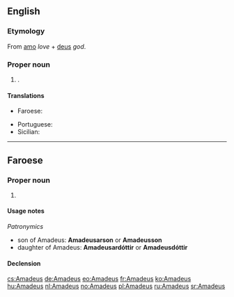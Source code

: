 ==English==

===Etymology===
From {{etyl|la|en}} [[amo]] ''love'' + [[deus]] ''god''.

===Proper noun===
{{en-proper noun}}

# {{given name|male|from=Latin}}.

====Translations====
{{trans-top|male given name}}
* Faroese: {{t|fo|Amadeus|m}}
{{trans-mid}}
* Portuguese: {{t|pt|Amadeu|m}}
* Sicilian: {{t|scn|Amideu|m}}
{{trans-bottom}}

----

==Faroese==

===Proper noun===
{{head|fo|proper noun|g=m}}

# {{given name|male|lang=fo}}

====Usage notes====
''Patronymics''
* son of Amadeus: '''Amadeusarson''' or '''Amadeusson'''
* daughter of Amadeus: '''Amadeusardóttir''' or '''Amadeusdóttir'''

====Declension====
{{fo-decl-proper-noun-s-indef|Amadeus|Amadeus|Amadeusi|Amadeusar, Amadeus}}

[[cs:Amadeus]]
[[de:Amadeus]]
[[eo:Amadeus]]
[[fr:Amadeus]]
[[ko:Amadeus]]
[[hu:Amadeus]]
[[nl:Amadeus]]
[[no:Amadeus]]
[[pl:Amadeus]]
[[ru:Amadeus]]
[[sr:Amadeus]]